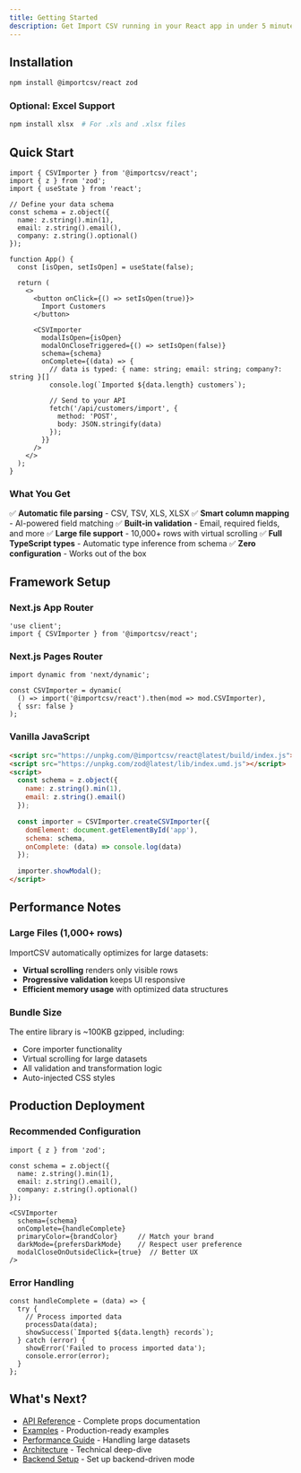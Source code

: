 ```yaml
---
title: Getting Started
description: Get Import CSV running in your React app in under 5 minutes
---
```


## Installation

```bash
npm install @importcsv/react zod
```

### Optional: Excel Support
```bash
npm install xlsx  # For .xls and .xlsx files
```

## Quick Start

```tsx
import { CSVImporter } from '@importcsv/react';
import { z } from 'zod';
import { useState } from 'react';

// Define your data schema
const schema = z.object({
  name: z.string().min(1),
  email: z.string().email(),
  company: z.string().optional()
});

function App() {
  const [isOpen, setIsOpen] = useState(false);

  return (
    <>
      <button onClick={() => setIsOpen(true)}>
        Import Customers
      </button>

      <CSVImporter
        modalIsOpen={isOpen}
        modalOnCloseTriggered={() => setIsOpen(false)}
        schema={schema}
        onComplete={(data) => {
          // data is typed: { name: string; email: string; company?: string }[]
          console.log(`Imported ${data.length} customers`);

          // Send to your API
          fetch('/api/customers/import', {
            method: 'POST',
            body: JSON.stringify(data)
          });
        }}
      />
    </>
  );
}
```

### What You Get

✅ **Automatic file parsing** - CSV, TSV, XLS, XLSX
✅ **Smart column mapping** - AI-powered field matching
✅ **Built-in validation** - Email, required fields, and more
✅ **Large file support** - 10,000+ rows with virtual scrolling
✅ **Full TypeScript types** - Automatic type inference from schema
✅ **Zero configuration** - Works out of the box

## Framework Setup

### Next.js App Router

```tsx
'use client';
import { CSVImporter } from '@importcsv/react';
```

### Next.js Pages Router

```tsx
import dynamic from 'next/dynamic';

const CSVImporter = dynamic(
  () => import('@importcsv/react').then(mod => mod.CSVImporter),
  { ssr: false }
);
```

### Vanilla JavaScript

```html
<script src="https://unpkg.com/@importcsv/react@latest/build/index.js"></script>
<script src="https://unpkg.com/zod@latest/lib/index.umd.js"></script>
<script>
  const schema = z.object({
    name: z.string().min(1),
    email: z.string().email()
  });

  const importer = CSVImporter.createCSVImporter({
    domElement: document.getElementById('app'),
    schema: schema,
    onComplete: (data) => console.log(data)
  });

  importer.showModal();
</script>
```

## Performance Notes

### Large Files (1,000+ rows)
ImportCSV automatically optimizes for large datasets:
- **Virtual scrolling** renders only visible rows
- **Progressive validation** keeps UI responsive
- **Efficient memory usage** with optimized data structures

### Bundle Size
The entire library is ~100KB gzipped, including:
- Core importer functionality
- Virtual scrolling for large datasets
- All validation and transformation logic
- Auto-injected CSS styles

## Production Deployment

### Recommended Configuration

```tsx
import { z } from 'zod';

const schema = z.object({
  name: z.string().min(1),
  email: z.string().email(),
  company: z.string().optional()
});

<CSVImporter
  schema={schema}
  onComplete={handleComplete}
  primaryColor={brandColor}     // Match your brand
  darkMode={prefersDarkMode}    // Respect user preference
  modalCloseOnOutsideClick={true}  // Better UX
/>
```

### Error Handling

```tsx
const handleComplete = (data) => {
  try {
    // Process imported data
    processData(data);
    showSuccess(`Imported ${data.length} records`);
  } catch (error) {
    showError('Failed to process imported data');
    console.error(error);
  }
};
```

## What's Next?

- [API Reference](/reference/api) - Complete props documentation
- [Examples](/configuration/basic) - Production-ready examples
- [Performance Guide](/advanced/performance) - Handling large datasets
- [Architecture](/advanced/architecture) - Technical deep-dive
- [Backend Setup](/advanced/backend/getting-started) - Set up backend-driven mode